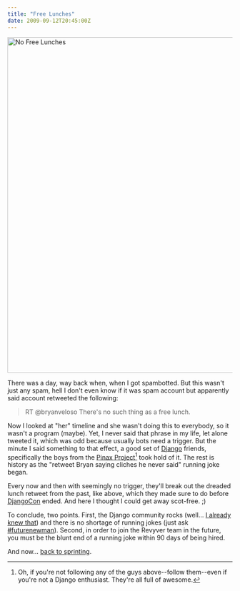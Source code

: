 ```yaml
---
title: "Free Lunches"
date: 2009-09-12T20:45:00Z
---
```


[<img src="https://farm3.static.flickr.com/2561/3913271330_1bd60675f7_o.png" width="515" height="752" alt="No Free Lunches" />][1]

There was a day, way back when, when I got spambotted. But this wasn't just any spam, hell I don't even know if it was spam account but apparently said account retweeted the following:

> RT @bryanveloso There's no such thing as a free lunch.

Now I looked at "her" timeline and she wasn't doing this to everybody, so it wasn't a program (maybe). Yet, I never said that phrase in my life, let alone tweeted it, which was odd because usually bots need a trigger. But the minute I said something to that effect, a good set of [Django][2] friends, specifically the boys from the [Pinax Project][3][^1] took hold of it. The rest is history as the "retweet Bryan saying cliches he never said" running joke began.

Every now and then with seemingly no trigger, they'll break out the dreaded lunch retweet from the past, like above, which they made sure to do before [DjangoCon][4] ended. And here I thought I could get away scot-free. ;)

To conclude, two points. First, the Django community rocks (well... [I already knew that][5]) and there is no shortage of running jokes (just ask [#futurenewman][6]). Second, in order to join the Revyver team in the future, you must be the blunt end of a running joke within 90 days of being hired.

And now... [back to sprinting][7].

[^1]: Oh, if you're not following any of the guys above--follow them--even if you're not a Django enthusiast. They're all full of awesome.

[1]: http://www.flickr.com/photos/avalonstar/3913271330/
[2]: http://djangoproject.com/
[3]: http://pinaxproject.com/
[4]: http://djangocon.org/
[5]: http://twitter.com/bshaurette/status/3897882499
[6]: http://search.twitter.com/search?q=%23futurenewman
[7]: http://hello-ranking.com/
